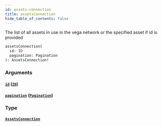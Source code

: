 ```yaml
---
id: assets-connection
title: assetsConnection
hide_table_of_contents: false
---
```



The list of all assets in use in the vega network or the specified asset if id is provided

```graphql
assetsConnection(
  id: ID
  pagination: Pagination
): AssetsConnection!
```


### Arguments

#### [`id`](#) ([`ID`](/docs/mainnet/graphql/scalars/id))




#### [`pagination`](#) ([`Pagination`](/docs/mainnet/graphql/inputs/pagination))




### Type

#### [`AssetsConnection`](/docs/mainnet/graphql/objects/assets-connection)






